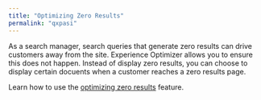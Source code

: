 ```yaml
---
title: "Optimizing Zero Results"
permalink: "qxpasi"
---
```


As a search manager, search queries that generate zero results can drive customers away from the site. Experience Optimizer allows you to ensure this does not happen. Instead of display zero results, you can choose to display certain docuents when a customer reaches a zero results page.

Learn how to use the [optimizing zero results](/how-to/n8o6ui/eo-zero-results) feature.